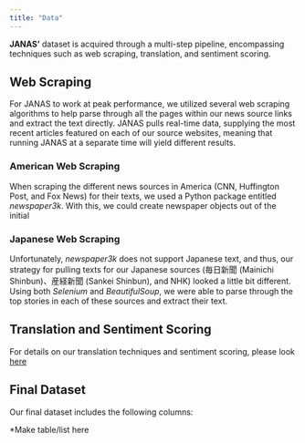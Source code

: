 ```yaml
---
title: "Data"
---
```


**JANAS'** dataset is acquired through a multi-step pipeline, encompassing techniques such as web scraping, translation, and sentiment scoring. 

## Web Scraping

For JANAS to work at peak performance, we utilized several web scraping algorithms to help parse through all the pages within our news source links and extract the text directly. JANAS pulls real-time data, supplying the most recent articles featured on each of our source websites, meaning that running JANAS at a separate time will yield different results. 

### American Web Scraping

When scraping the different news sources in America (CNN, Huffington Post, and Fox News) for their texts, we used a Python package entitled *newspaper3k*. With this, we could create newspaper objects out of the initial 

### Japanese Web Scraping

Unfortunately, *newspaper3k* does not support Japanese text, and thus, our strategy for pulling texts for our Japanese sources (毎日新聞 (Mainichi Shinbun)、産経新聞 (Sankei Shinbun), and NHK) looked a little bit different. Using both *Selenium* and *BeautifulSoup*, we were able to parse through the top stories in each of these sources and extract their text. 


## Translation and Sentiment Scoring

For details on our translation techniques and sentiment scoring, please look [here](trans_sent.qmd)

## Final Dataset

Our final dataset includes the following columns: 

*Make table/list here

